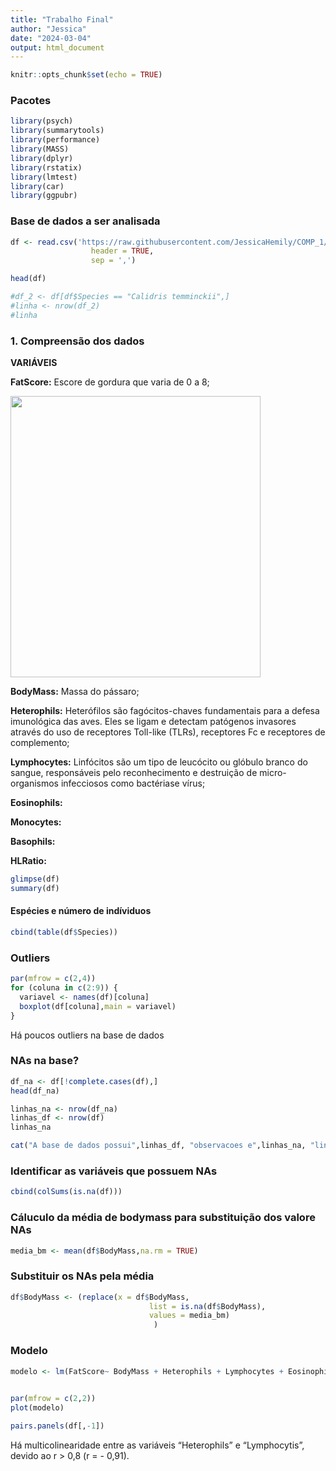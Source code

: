 ```yaml
---
title: "Trabalho Final"
author: "Jessica"
date: "2024-03-04"
output: html_document
---
```


```r
knitr::opts_chunk$set(echo = TRUE)
```

### Pacotes
```r
library(psych)
library(summarytools)
library(performance)
library(MASS)
library(dplyr)
library(rstatix)
library(lmtest)
library(car)
library(ggpubr)
```

### Base de dados a ser analisada
```r

df <- read.csv('https://raw.githubusercontent.com/JessicaHemily/COMP_1/main/LeukocyteProfiles.csv/LeukocyteProfiles.csv', 
				  header = TRUE,
				  sep = ',')

head(df)

#df_2 <- df[df$Species == "Calidris temminckii",]
#linha <- nrow(df_2)
#linha

```

### 1. Compreensão dos dados

**VARIÁVEIS**

**FatScore:** Escore de gordura que varia de 0 a 8;

<img src="Fat-score-stages-in-birds-fat-classes-0-to-8-fat-stippled-areas.png" width="400" height="450">


**BodyMass:** Massa do pássaro;

**Heterophils:** Heterófilos são fagócitos-chaves fundamentais para a defesa imunológica das aves. Eles se ligam e detectam patógenos invasores através do uso de receptores Toll-like (TLRs), receptores Fc e receptores de complemento;

**Lymphocytes:** Linfócitos são um tipo de leucócito ou glóbulo branco do sangue, responsáveis pelo reconhecimento e destruição de micro-organismos infecciosos como bactériase vírus;

**Eosinophils:** 

**Monocytes:**

**Basophils:**

**HLRatio:**

```r
glimpse(df)
summary(df)
```

#### Espécies e número de indíviduos
```r
cbind(table(df$Species))
```

### Outliers

```r
par(mfrow = c(2,4))
for (coluna in c(2:9)) {
  variavel <- names(df)[coluna]
  boxplot(df[coluna],main = variavel)
}
```

Há poucos outliers na base de dados

### NAs na base?

```r

df_na <- df[!complete.cases(df),]
head(df_na)   

```
```r
linhas_na <- nrow(df_na)
linhas_df <- nrow(df)
linhas_na

cat("A base de dados possui",linhas_df, "observacoes e",linhas_na, "linhas contendo ao menos um NA")
```
### Identificar as variáveis que possuem NAs

```r

cbind(colSums(is.na(df)))

```
### Cáluculo da média de bodymass para substituição dos valore NAs

```r

media_bm <- mean(df$BodyMass,na.rm = TRUE)

```

### Substituir os NAs pela média 
```r
df$BodyMass <- (replace(x = df$BodyMass,
                               list = is.na(df$BodyMass),
                               values = media_bm)
                                )

```

### Modelo

```r

modelo <- lm(FatScore~ BodyMass + Heterophils + Lymphocytes + Eosinophils + Monocytes + Basophils + HLRatio, data = df)
  
```

```r
par(mfrow = c(2,2))
plot(modelo)

```

```r
pairs.panels(df[,-1])

```
Há multicolinearidade entre as variáveis "Heterophils" e "Lymphocytis", devido ao r > 0,8 (r = - 0,91).




















































